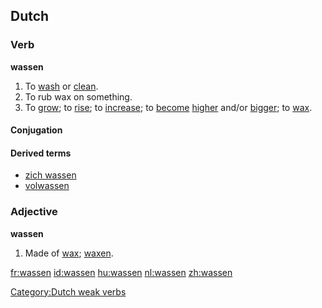 ==Dutch==

===Verb===
'''wassen'''
# To [[wash]] or [[clean]].
# To rub wax on something.
# To [[grow]]; to [[rise]]; to [[increase]]; to [[become]] [[high]]er and/or [[big]]ger; to [[wax]].

====Conjugation====
{{nl-verb|was|wast|waste|wasten|hebben|gewassen|wasse}}
[[Category:Dutch weak verbs]]

====Derived terms====
* [[zich wassen]]
* [[volwassen]]

===Adjective===
'''wassen'''
# Made of [[wax]]; [[waxen]].

[[fr:wassen]]
[[id:wassen]]
[[hu:wassen]]
[[nl:wassen]]
[[zh:wassen]]